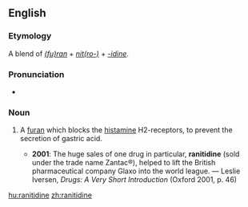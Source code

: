 ==English==
{{wikipedia}}

===Etymology===
A blend of ''[[furan|(fu)ran]]'' + ''[[nitro-|nit(ro-)]]'' + ''[[-idine]]''.

===Pronunciation===
* {{IPA|/ɹəˈnɪtɪdiːn/}}

===Noun===
{{en-noun|-}}

# {{pharmacology}} A [[furan]] which blocks the [[histamine]] H2-receptors, to prevent the secretion of gastric acid.
#* '''2001''': The huge sales of one drug in particular, '''ranitidine''' (sold under the trade name Zantac®), helped to lift the British pharmaceutical company Glaxo into the world league. — Leslie Iversen, ''Drugs: A Very Short Introduction'' (Oxford 2001, p. 46)

[[hu:ranitidine]]
[[zh:ranitidine]]